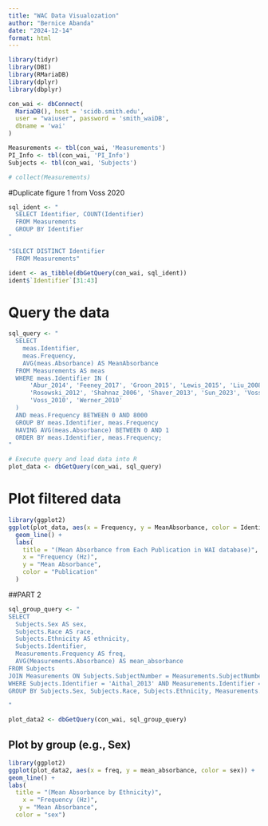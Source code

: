 ```yaml
---
title: "WAC Data Visualozation"
author: "Bernice Abanda"
date: "2024-12-14"
format: html
---
```

```r
library(tidyr)
library(DBI)
library(RMariaDB)
library(dplyr)
library(dbplyr)
```

```r
con_wai <- dbConnect(
  MariaDB(), host = 'scidb.smith.edu',
  user = "waiuser", password = 'smith_waiDB',
  dbname = 'wai'
)

Measurements <- tbl(con_wai, 'Measurements')
PI_Info <- tbl(con_wai, 'PI_Info')
Subjects <- tbl(con_wai, 'Subjects')

# collect(Measurements)
```

#Duplicate figure 1 from Voss 2020
```r
sql_ident <- "
  SELECT Identifier, COUNT(Identifier)
  FROM Measurements
  GROUP BY Identifier
"

"SELECT DISTINCT Identifier
  FROM Measurements"

ident <- as_tibble(dbGetQuery(con_wai, sql_ident))
ident$`Identifier`[31:43]
```


# Query the data 
```r
sql_query <- "
  SELECT
    meas.Identifier,
    meas.Frequency,
    AVG(meas.Absorbance) AS MeanAbsorbance
  FROM Measurements AS meas
  WHERE meas.Identifier IN (
      'Abur_2014', 'Feeney_2017', 'Groon_2015', 'Lewis_2015', 'Liu_2008',
      'Rosowski_2012', 'Shahnaz_2006', 'Shaver_2013', 'Sun_2023', 'Voss_1994',
      'Voss_2010', 'Werner_2010'
  )
  AND meas.Frequency BETWEEN 0 AND 8000
  GROUP BY meas.Identifier, meas.Frequency
  HAVING AVG(meas.Absorbance) BETWEEN 0 AND 1
  ORDER BY meas.Identifier, meas.Frequency;
"

# Execute query and load data into R
plot_data <- dbGetQuery(con_wai, sql_query)
```



# Plot filtered data
```r
library(ggplot2)
ggplot(plot_data, aes(x = Frequency, y = MeanAbsorbance, color = Identifier)) +
  geom_line() +
  labs(
    title = "(Mean Absorbance from Each Publication in WAI database)",
    x = "Frequency (Hz)",
    y = "Mean Absorbance",
    color = "Publication"
  ) 
```


##PART 2
```r
sql_group_query <- "
SELECT
  Subjects.Sex AS sex,
  Subjects.Race AS race,
  Subjects.Ethnicity AS ethnicity,
  Subjects.Identifier,
  Measurements.Frequency AS freq,
  AVG(Measurements.Absorbance) AS mean_absorbance
FROM Subjects
JOIN Measurements ON Subjects.SubjectNumber = Measurements.SubjectNumber 
WHERE Subjects.Identifier = 'Aithal_2013' AND Measurements.Identifier = 'Aithal_2013'
GROUP BY Subjects.Sex, Subjects.Race, Subjects.Ethnicity, Measurements.Frequency

"

plot_data2 <- dbGetQuery(con_wai, sql_group_query)
```


## Plot by group (e.g., Sex)
```r
library(ggplot2)
ggplot(plot_data2, aes(x = freq, y = mean_absorbance, color = sex)) +
geom_line() +
labs(
  title = "(Mean Absorbance by Ethnicity)",
    x = "Frequency (Hz)",
   y = "Mean Absorbance",
  color = "sex")


```



